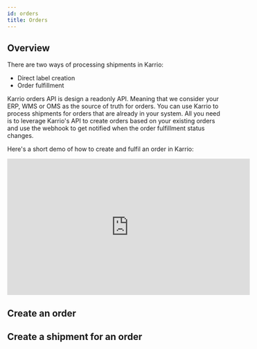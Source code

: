 ```yaml
---
id: orders
title: Orders
---
```



## Overview

There are two ways of processing shipments in Karrio:

- Direct label creation
- Order fulfillment

Karrio orders API is design a readonly API. Meaning that we consider your ERP, WMS or OMS as the source of truth for orders.
You can use Karrio to process shipments for orders that are already in your system. All you need is to leverage Karrio's API
to create orders based on your existing orders and use the webhook to get notified when the order fulfillment status changes.

Here's a short demo of how to create and fulfil an order in Karrio:


<div id="tailwind">

<VideoWrapper>
  <iframe
    width="560"
    height="315"
    src="https://www.youtube.com/embed/dFHZosJPaLI"
    title="YouTube video player"
    frameborder="0"
    allow="accelerometer; autoplay; clipboard-write; encrypted-media; gyroscope; picture-in-picture; web-share"
    allowfullscreen
  ></iframe>
</VideoWrapper>

<br />

</div>

## Create an order


## Create a shipment for an order
